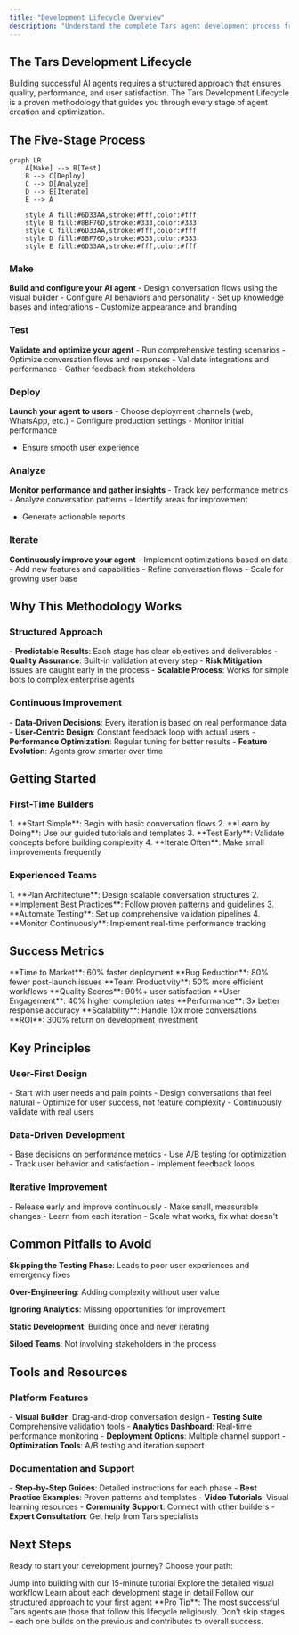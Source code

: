 ```yaml
---
title: "Development Lifecycle Overview"
description: "Understand the complete Tars agent development process from concept to optimization"
---
```


## The Tars Development Lifecycle

Building successful AI agents requires a structured approach that ensures quality, performance, and user satisfaction. The Tars Development Lifecycle is a proven methodology that guides you through every stage of agent creation and optimization.

## The Five-Stage Process

```mermaid
graph LR
    A[Make] --> B[Test]
    B --> C[Deploy]
    C --> D[Analyze]
    D --> E[Iterate]
    E --> A

    style A fill:#6D33AA,stroke:#fff,color:#fff
    style B fill:#8BF76D,stroke:#333,color:#333
    style C fill:#6D33AA,stroke:#fff,color:#fff
    style D fill:#8BF76D,stroke:#333,color:#333
    style E fill:#6D33AA,stroke:#fff,color:#fff
```

### Make

<Icon icon="hammer" /> **Build and configure your AI agent** - Design conversation
flows using the visual builder - Configure AI behaviors and personality - Set up
knowledge bases and integrations - Customize appearance and branding

### Test

<Icon icon="flask" /> **Validate and optimize your agent** - Run comprehensive testing
scenarios - Optimize conversation flows and responses - Validate integrations and
performance - Gather feedback from stakeholders

### Deploy

<Icon icon="rocket" /> **Launch your agent to users** - Choose deployment channels
(web, WhatsApp, etc.) - Configure production settings - Monitor initial performance
- Ensure smooth user experience

### Analyze

<Icon icon="chart-line" /> **Monitor performance and gather insights** - Track key
performance metrics - Analyze conversation patterns - Identify areas for improvement
- Generate actionable reports

### Iterate

<Icon icon="arrows-rotate" /> **Continuously improve your agent** - Implement optimizations
based on data - Add new features and capabilities - Refine conversation flows - Scale
for growing user base

## Why This Methodology Works

### Structured Approach

<Icon icon="building" />- **Predictable Results**: Each stage has clear objectives
and deliverables - **Quality Assurance**: Built-in validation at every step - **Risk
Mitigation**: Issues are caught early in the process - **Scalable Process**: Works
for simple bots to complex enterprise agents

### Continuous Improvement

<Icon icon="trending-up" />- **Data-Driven Decisions**: Every iteration is based
on real performance data - **User-Centric Design**: Constant feedback loop with actual
users - **Performance Optimization**: Regular tuning for better results - **Feature
Evolution**: Agents grow smarter over time

## Getting Started

### First-Time Builders

<Icon icon="seedling" />
1. **Start Simple**: Begin with basic conversation flows 2. **Learn by Doing**: Use
our guided tutorials and templates 3. **Test Early**: Validate concepts before building
complexity 4. **Iterate Often**: Make small improvements frequently

### Experienced Teams

<Icon icon="users" />
1. **Plan Architecture**: Design scalable conversation structures 2. **Implement
Best Practices**: Follow proven patterns and guidelines 3. **Automate Testing**:
Set up comprehensive validation pipelines 4. **Monitor Continuously**: Implement
real-time performance tracking

## Success Metrics

<Columns cols={2}>
  <Card title="Development Efficiency" icon="clock">
    **Time to Market**: 60% faster deployment **Bug Reduction**: 80% fewer
    post-launch issues **Team Productivity**: 50% more efficient workflows
    **Quality Scores**: 90%+ user satisfaction
  </Card>
  <Card title="Business Impact" icon="trending-up">
    **User Engagement**: 40% higher completion rates **Performance**: 3x better
    response accuracy **Scalability**: Handle 10x more conversations **ROI**:
    300% return on development investment
  </Card>
</Columns>

## Key Principles

### User-First Design

<Icon icon="heart" />- Start with user needs and pain points - Design conversations
that feel natural - Optimize for user success, not feature complexity - Continuously
validate with real users

### Data-Driven Development

<Icon icon="chart-bar" />- Base decisions on performance metrics - Use A/B testing
for optimization - Track user behavior and satisfaction - Implement feedback loops

### Iterative Improvement

<Icon icon="refresh" />- Release early and improve continuously - Make small, measurable
changes - Learn from each iteration - Scale what works, fix what doesn't

## Common Pitfalls to Avoid

<Icon icon="x" color="red" /> **Skipping the Testing Phase**: Leads to poor user
experiences and emergency fixes

<Icon icon="x" color="red" /> **Over-Engineering**: Adding complexity without user
value

<Icon icon="x" color="red" /> **Ignoring Analytics**: Missing opportunities for improvement

<Icon icon="x" color="red" /> **Static Development**: Building once and never iterating

<Icon icon="x" color="red" /> **Siloed Teams**: Not involving stakeholders in the
process

## Tools and Resources

### Platform Features

<Icon icon="tools" />- **Visual Builder**: Drag-and-drop conversation design - **Testing
Suite**: Comprehensive validation tools - **Analytics Dashboard**: Real-time performance
monitoring - **Deployment Options**: Multiple channel support - **Optimization Tools**:
A/B testing and iteration support

### Documentation and Support

<Icon icon="book-open" />- **Step-by-Step Guides**: Detailed instructions for each
phase - **Best Practice Examples**: Proven patterns and templates - **Video Tutorials**:
Visual learning resources - **Community Support**: Connect with other builders -
**Expert Consultation**: Get help from Tars specialists

## Next Steps

Ready to start your development journey? Choose your path:

<CardGroup cols={2}>
  <Card title="Quick Start" icon="rocket" href="/quickstart">
    Jump into building with our 15-minute tutorial
  </Card>
  <Card
    title="Lifecycle Diagram"
    icon="sitemap"
    href="/introduction-to-development/lifecycle-diagram"
  >
    Explore the detailed visual workflow
  </Card>
  <Card
    title="Stage Breakdown"
    icon="layers"
    href="/introduction-to-development/workflow-stages-explained"
  >
    Learn about each development stage in detail
  </Card>
  <Card
    title="Getting Started Guide"
    icon="play"
    href="/introduction-to-development/getting-started-with-workflow"
  >
    Follow our structured approach to your first agent
  </Card>
</CardGroup>

<Note>
  **Pro Tip**: The most successful Tars agents are those that follow this
  lifecycle religiously. Don't skip stages – each one builds on the previous and
  contributes to overall success.
</Note>
